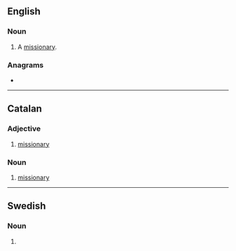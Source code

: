 ==English==

===Noun===
{{en-noun}}

# A [[missionary]].

===Anagrams===
* {{l|en|remission}}

----

==Catalan==

===Adjective===
{{ca-adj}}

# [[missionary]]

===Noun===
{{ca-noun|m}}

# [[missionary]]

----

==Swedish==

===Noun===
{{head|sv|noun form}}

# {{sv-noun-form-indef-pl|mission}}
